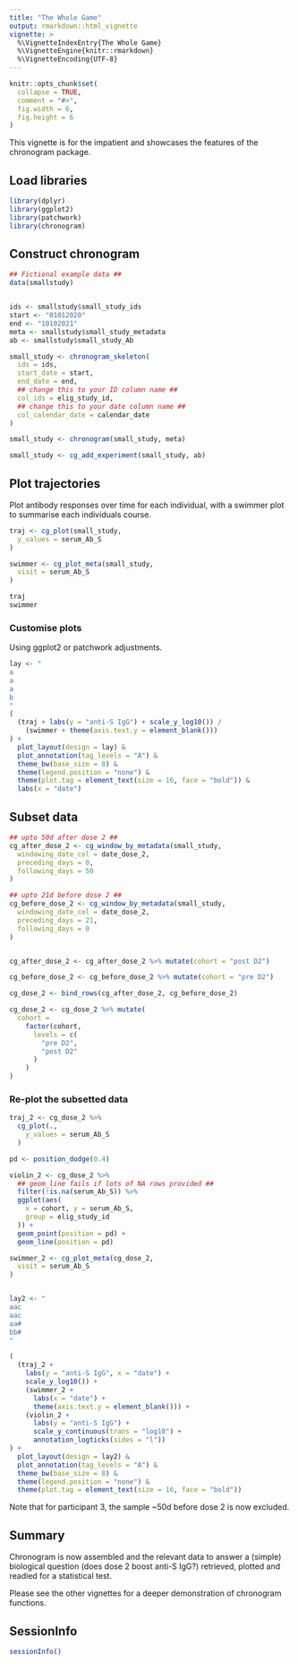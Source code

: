 ```yaml
---
title: "The Whole Game"
output: rmarkdown::html_vignette
vignette: >
  %\VignetteIndexEntry{The Whole Game}
  %\VignetteEngine{knitr::rmarkdown}
  %\VignetteEncoding{UTF-8}
---
```


```r
knitr::opts_chunk$set(
  collapse = TRUE,
  comment = "#>",
  fig.width = 6,
  fig.height = 6
)
```


This vignette is for the impatient and showcases the features of the chronogram package.

## Load libraries

```r
library(dplyr)
library(ggplot2)
library(patchwork)
library(chronogram)
```


## Construct chronogram

```r
## Fictional example data ##
data(smallstudy)


ids <- smallstudy$small_study_ids
start <- "01012020"
end <- "10102021"
meta <- smallstudy$small_study_metadata
ab <- smallstudy$small_study_Ab

small_study <- chronogram_skeleton(
  ids = ids,
  start_date = start,
  end_date = end,
  ## change this to your ID column name ##
  col_ids = elig_study_id,
  ## change this to your date column name ##
  col_calendar_date = calendar_date
)

small_study <- chronogram(small_study, meta)

small_study <- cg_add_experiment(small_study, ab)
```

## Plot trajectories

Plot antibody responses over time for each individual, with a swimmer plot to summarise each individuals course.

```r
traj <- cg_plot(small_study,
  y_values = serum_Ab_S
)

swimmer <- cg_plot_meta(small_study,
  visit = serum_Ab_S
)

traj
swimmer
```

### Customise plots

Using ggplot2 or patchwork adjustments.

```r
lay <- "
a
a
a
b
"
(
  (traj + labs(y = "anti-S IgG") + scale_y_log10()) /
    (swimmer + theme(axis.text.y = element_blank()))
) +
  plot_layout(design = lay) &
  plot_annotation(tag_levels = "A") &
  theme_bw(base_size = 8) &
  theme(legend.position = "none") &
  theme(plot.tag = element_text(size = 16, face = "bold")) &
  labs(x = "date")
```

## Subset data

```r
## upto 50d after dose 2 ##
cg_after_dose_2 <- cg_window_by_metadata(small_study,
  windowing_date_col = date_dose_2,
  preceding_days = 0,
  following_days = 50
)

## upto 21d before dose 2 ##
cg_before_dose_2 <- cg_window_by_metadata(small_study,
  windowing_date_col = date_dose_2,
  preceding_days = 21,
  following_days = 0
)


cg_after_dose_2 <- cg_after_dose_2 %>% mutate(cohort = "post D2")

cg_before_dose_2 <- cg_before_dose_2 %>% mutate(cohort = "pre D2")

cg_dose_2 <- bind_rows(cg_after_dose_2, cg_before_dose_2)

cg_dose_2 <- cg_dose_2 %>% mutate(
  cohort =
    factor(cohort,
      levels = c(
        "pre D2",
        "post D2"
      )
    )
)
```

### Re-plot the subsetted data

```r
traj_2 <- cg_dose_2 %>%
  cg_plot(.,
    y_values = serum_Ab_S
  )

pd <- position_dodge(0.4)

violin_2 <- cg_dose_2 %>%
  ## geom_line fails if lots of NA rows provided ##
  filter(!is.na(serum_Ab_S)) %>%
  ggplot(aes(
    x = cohort, y = serum_Ab_S,
    group = elig_study_id
  )) +
  geom_point(position = pd) +
  geom_line(position = pd)

swimmer_2 <- cg_plot_meta(cg_dose_2,
  visit = serum_Ab_S
)


lay2 <- "
aac
aac
aa#
bb#
"

(
  (traj_2 +
    labs(y = "anti-S IgG", x = "date") +
    scale_y_log10()) +
    (swimmer_2 +
      labs(x = "date") +
      theme(axis.text.y = element_blank())) +
    (violin_2 +
      labs(y = "anti-S IgG") +
      scale_y_continuous(trans = "log10") +
      annotation_logticks(sides = "l"))
) +
  plot_layout(design = lay2) &
  plot_annotation(tag_levels = "A") &
  theme_bw(base_size = 8) &
  theme(legend.position = "none") &
  theme(plot.tag = element_text(size = 16, face = "bold"))
```

Note that for participant 3, the sample ~50d before dose 2 is now excluded.

## Summary

Chronogram is now assembled and the relevant data to answer a (simple) biological question (does dose 2 boost anti-S IgG?) retrieved, plotted and readied for a statistical test.

Please see the other vignettes for a deeper demonstration of chronogram functions.

## SessionInfo

```r
sessionInfo()
```

